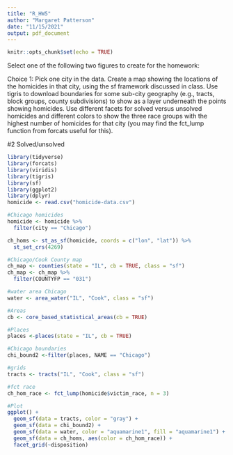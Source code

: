 ```yaml
---
title: "R_HW5"
author: "Margaret Patterson"
date: "11/15/2021"
output: pdf_document
---
```


```r
knitr::opts_chunk$set(echo = TRUE)
```

Select one of the following two figures to create for the homework:

Choice 1: Pick one city in the data. Create a map showing the locations of the homicides in that city, using the sf framework discussed in class. Use tigris to download boundaries for some sub-city geography (e.g., tracts, block groups, county subdivisions) to show as a layer underneath the points showing homicides. Use different facets for solved versus unsolved homicides and different colors to show the three race groups with the highest number of homicides for that city (you may find the fct_lump function from forcats useful for this).

#2 Solved/unsolved

```r
library(tidyverse)
library(forcats)
library(viridis)
library(tigris)
library(sf)
library(ggplot2)
library(dplyr)
homicide <- read.csv("homicide-data.csv")

#Chicago homicides
homicide <- homicide %>%
  filter(city == "Chicago") 

ch_homs <- st_as_sf(homicide, coords = c("lon", "lat")) %>%
  st_set_crs(4269)

#Chicago/Cook County map
ch_map <- counties(state = "IL", cb = TRUE, class = "sf") 
ch_map <- ch_map %>%
  filter(COUNTYFP == "031")

#water area Chicago
water <- area_water("IL", "Cook", class = "sf")

#Areas
cb <- core_based_statistical_areas(cb = TRUE)

#Places
places <-places(state = "IL", cb = TRUE)

#Chicago boundaries
chi_bound2 <-filter(places, NAME == "Chicago")

#grids
tracts <- tracts("IL", "Cook", class = "sf")

#fct race
ch_hom_race <- fct_lump(homicide$victim_race, n = 3)

#Plot
ggplot() + 
  geom_sf(data = tracts, color = "gray") +
  geom_sf(data = chi_bound2) +
  geom_sf(data = water, color = "aquamarine1", fill = "aquamarine1") +
  geom_sf(data = ch_homs, aes(color = ch_hom_race)) + 
  facet_grid(~disposition)
```


